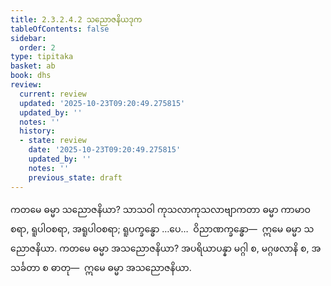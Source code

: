 ```yaml
---
title: 2.3.2.4.2 သညောဇနိယဒုက
tableOfContents: false
sidebar:
  order: 2
type: tipitaka
basket: ab
book: dhs
review:
  current: review
  updated: '2025-10-23T09:20:49.275815'
  updated_by: ''
  notes: ''
  history:
  - state: review
    date: '2025-10-23T09:20:49.275815'
    updated_by: ''
    notes: ''
    previous_state: draft
---
```



<ReviewStatus review={frontmatter.review} showDetails={true} />

<HypothesisAnnotation frontmatter={frontmatter} />

<DynamicBreadcrumb />

<Division number="1130" book="dhs" e="ch" v="29" p="227">

<Paragraph number="1823" book="dhs">
ကတမေ ဓမ္မာ သညောဇနိယာ? သာသဝါ ကုသလာကုသလာဗျာကတာ ဓမ္မာ ကာမာဝစရာ, ရူပါဝစရာ, အရူပါဝစရာ; ရူပက္ခန္ဓော …ပေ…  ဝိညာဏက္ခန္ဓော—  ဣမေ ဓမ္မာ သညောဇနိယာ.
</Paragraph>

</Division>
<Division number="1131" book="dhs" e="ch" v="29" p="227">

<Paragraph number="1824" book="dhs">
ကတမေ ဓမ္မာ အသညောဇနိယာ? အပရိယာပန္နာ မဂ္ဂါ စ, မဂ္ဂဖလာနိ စ, အသင်္ခတာ စ ဓာတု—  ဣမေ ဓမ္မာ အသညောဇနိယာ.
</Paragraph>
</Division>